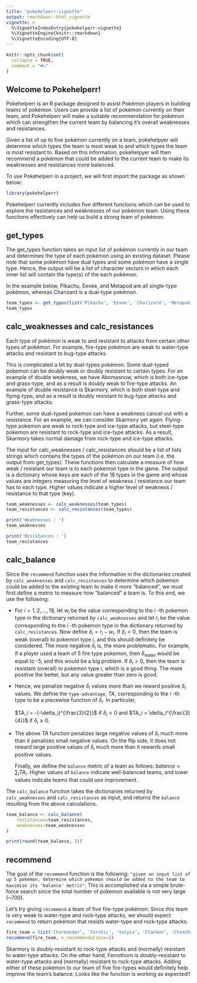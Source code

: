 ```yaml
---
title: "pokehelperr-vignette"
output: rmarkdown::html_vignette
vignette: >
  %\VignetteIndexEntry{pokehelperr-vignette}
  %\VignetteEngine{knitr::rmarkdown}
  %\VignetteEncoding{UTF-8}
---
```


```r
knitr::opts_chunk$set(
  collapse = TRUE,
  comment = "#>"
)
```

## Welcome to Pokehelperr! 



Pokehelperr is an R package designed to assist Pokémon players in building teams of pokémon. Users can provide a list of pokémon currently on their team, and Pokehelperr will make a suitable recommendation for pokémon which can strengthen the current team by balancing it's overall weaknesses and resistances.

Given a list of up to five pokémon currently on a team, pokehelpyer will determine which types the team is most weak to and which types the team is most resistant to. Based on this information, pokehelpyer will then recommend a pokémon that could be added to the current team to make its weaknesses and resistances more balanced.

To use Pokehelperr in a project, we will first import the package as shown below:


```r
library(pokehelperr)
```

Pokehelperr currently includes five different functions which can be used to explore the resistances and weaknesses of our pokémon team. Using these functions effectively can help us build a strong team of pokémon.

## get_types

The get_types function takes an input list of pokémon currently in our team and determines the type of each pokémon using an existing dataset. Please note that some pokémon have dual types and some pokémon have a single type. Hence, the output will be a list of character vectors in which each inner list will contain the type(s) of the each pokémon.

In the example below, Pikachu, Eevee, and Metapod are all single-type pokémon, whereas Charizard is a dual-type pokémon.


```r
team_types <- get_types(list('Pikachu', 'Eevee', 'Charizard', 'Metapod'))
team_types
```

## calc_weaknesses and calc_resistances

Each type of pokémon is weak to and resistant to attacks from certain other types of pokémon. For example, fire-type pokémon are weak to water-type attacks and resistant to bug-type attacks.

This is complicated a bit by dual-types pokémon. Some dual-typed pokemon can be doubly weak or doubly resistant to certain types. For an example of double weakness, we have Abomasnow, which is both ice-type and grass-type, and as a result is doubly weak to fire-type attacks. An example of double resistance is Skarmory, which is both steel-type and flying-type, and as a result is doubly resistant to bug-type attacks and grass-type attacks.

Further, some dual-typed pokemon can have a weakness cancel out with a resistance. For an example, we can consider Skarmory yet again. Flying-type pokemon are weak to rock-type and ice-type attacks, but steel-type pokemon are resistant to rock-type and ice-type attacks. As a result, Skarmory takes normal damage from rock-type and ice-type attacks.

The input for calc_weaknesses / calc_resistances should be a list of lists strings which contains the types of the pokémon on our team (i.e. the output from get_types). These functions then calculate a measure of how weak / resistant our team is to each pokemon type in the game. The output is a dictionary whose keys are each of the 18 types in the game and whose values are integers measuring the level of weakness / resistance our team has to each type. Higher values indicate a higher level of weakness / resistance to that type (key).

```r

team_weaknesses <- calc_weaknesses(team_types)
team_resistances <- calc_resistances(team_types)

print('Weaknesses : ')
team_weaknesses

print('Resistances : ')
team_resistances

```

## calc_balance

Since the `recommend` function uses the information in the dictionaries created by `calc_weaknesses` and `calc_resistances` to determine which pokemon could be added to the existing team to make it more "balanced", we must first define a metric to measure how "balanced" a team is. To this end, we use the following:

-  For $i=1,2,\dots, 18$, let $w_i$ be the value corresponding to the $i$ -th pokemon type in the dictionary returned by `calc_weaknesses` and let $r_i$ be the value corresponding to the $i$ -th pokemon type in the dictionary returned by `calc_resistances`. Now define $\delta_i = r_i -  w_i$. If $\delta_i < 0$, then the team is weak (overall) to pokemon type $i$, and this should definitely be considered. The more negative $\delta_i$ is, the more problematic. For example, if a player used a team of 5 fire type pokemon, then $\delta_{\text{water}}$ would be equal to -5, and this would be a big problem. If $\delta_i > 0$, then the team is resistant (overall) to pokemon type $i$, which is a good thing. The more positive the better, but any value greater than zero is good. 
          
- Hence, we penalize negative $\delta_i$ values more than we reward positive $\delta_i$ values. We define the `type-advantage`, $TA$, corresponding to the $i$ -th type to be a piecewise function of $\delta_i$. In particular, 

     $TA_i = -(-\delta_i)^{\frac{3}{2}}$ if $\delta_i < 0$ and $TA_i = \delta_i^{\frac{3}{4}}$ if $\delta_i \geq 0$.
- The above $TA$ function penalizes large negative values of $\delta_i$ much more than it penalizes small negative values. On the flip side, it does not reward large positive values of $\delta_i$ much more than it rewards small positive values. 

  Finally, we define the `balance` metric of a team as follows: $balance = \sum_iTA_i$. Higher values of `balance` indicate well-balanced teams, and lower values indicate teams that could use improvement. 

 The `calc_balance` function takes the dictionaries returned by `calc_weaknesses` and `calc_resistances` as input, and returns the `balance` resulting from the above calculations.

```r
team_balance <- calc_balance(
    resistances=team_resistances, 
    weaknesses=team_weaknesses
)

print(round(team_balance, 3))
```

## recommend

The goal of the `recommend` function is the following: `"given an input list of up 5 pokemon, determine which pokemon should be added to the team to maximize its 'balance' metric"`. This is accomplished via a simple brute-force search since the total number of pokemon available is not very large (~700). 

Let's try giving `recommend` a team of five fire-type pokémon. Since this team is very weak to water-type and rock-type attacks, we should expect `recommend` to return pokémon that resists water-type and rock-type attacks. 

```r
fire_team = list('Charmander', 'Torchic', 'Vulpix', 'Flareon', 'Chimchar')
recommend(fire_team, n_recommendations=2)
```

Skarmory is doubly-resistant to rock-type attacks and (normally) resistant to water-type attacks. On the other hand, Ferrothorn is doubly-resistant to water-type attacks and (normally) resistant to rock-type attacks. Adding either of these pokemon to our team of five fire-types would definitely help improve the team's balance. Looks like the function is working as expected!!
